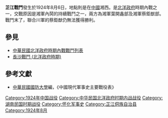 {{vfd|是吧|date=2022/06/27}}
{{Infobox Military Conflict|
campaign=|
image=|
caption=|
conflict=芷江戰鬥|
date=1924年8月6日|
place=[[中國|中國]]湘西|
result=聯合川軍的蔡部，攻芷江未果|
combatant1=3師葉開鑫|
combatant2=湘軍蔡鉅猷| 
commander1=[[葉開鑫|葉開鑫]]|
commander2=[[蔡鉅猷|蔡鉅猷]]、川軍[[湯子謨|湯子謨]]、[[賀龍|賀龍]]|
strength1=|
strength2=|
casualties1=|
casualties2=|
}}
'''芷江戰鬥'''發生於1924年8月6日，地點則是在[[中國|中國]]湘西。是[[北洋政府|北洋政府]]時期內戰之一，交戰原因是湘軍內鬨的持續戰鬥之一，兩方為湘軍葉開鑫部及湘軍蔡鉅猷部。戰鬥末了，聯合川軍的蔡鉅猷仍無法獲得勝利。
==參見==
*[[中華民國北洋政府時期內戰戰鬥列表|中華民國北洋政府時期內戰戰鬥列表]]
*[[長沙戰鬥_(北洋政府時期)|長沙戰鬥 (北洋政府時期)]]
==參考文獻==
*[[中華民國|中華民國]][[國防大學_(臺灣)|國防大學]]編，《中國現代軍事史主要戰役表》

[[Category:1924年中国战役|Category:1924年中国战役]]
[[Category:中华民国北洋政府时期内战战役|Category:中华民国北洋政府时期内战战役]]
[[Category:湖南民国时期战役|Category:湖南民国时期战役]]
[[Category:怀化军事史|Category:怀化军事史]]
[[Category:芷江侗族自治县|Category:芷江侗族自治县]]
[[Category:1924年8月|Category:1924年8月]]